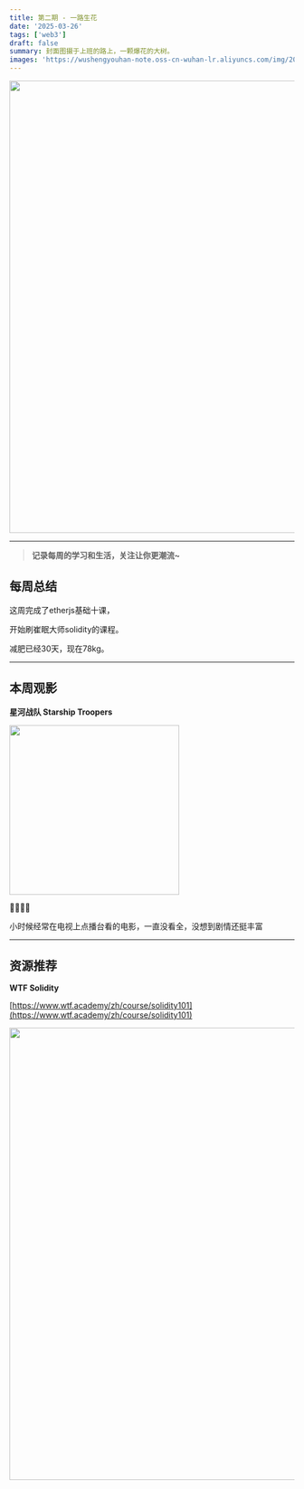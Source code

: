 ```yaml
---
title: 第二期 - 一路生花
date: '2025-03-26'
tags: ['web3']
draft: false
summary: 封面图摄于上班的路上，一颗爆花的大树。
images: 'https://wushengyouhan-note.oss-cn-wuhan-lr.aliyuncs.com/img/20250326155428686.jpeg'
---
```


<img src={frontmatter.images} width="800" />

---

> **记录每周的学习和生活，关注让你更潮流~**

## 每周总结

这周完成了etherjs基础十课，

开始刷崔眠大师solidity的课程。

减肥已经30天，现在78kg。

---

## 本周观影

**星河战队 Starship Troopers**

<img
  src="https://img1.doubanio.com/view/photo/m/public/p2512733819.webp"
  referrerPolicy="no-referrer"
  width="300"
/>

🌟🌟🌟🌟

小时候经常在电视上点播台看的电影，一直没看全，没想到剧情还挺丰富

---

## 资源推荐

**WTF Solidity**

[https://www.wtf.academy/zh/course/solidity101](https://www.wtf.academy/zh/course/solidity101)

<img
  src="https://www.wtf.academy/_next/image?url=https%3A%2F%2Fgateway.pinata.cloud%2Fipfs%2FQmaVBkNVSVMtXriFZG4YfwP5q8WaWeJNWxFywFK3YVAYvR&w=3840&q=75"
  width="800"
/>
